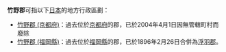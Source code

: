 '''竹野郡'''可指以下[[日本|日本]]的地方行政區劃：
*[[竹野郡_(京都府)|竹野郡 (京都府)]]：過去位於[[京都府|京都府]]的郡，已於2004年4月1日因無管轄町村而廢除
*[[竹野郡_(福岡縣)|竹野郡 (福岡縣)]]：過去位於[[福岡縣|福岡縣]]的郡，已於1896年2月26日合併為[[浮羽郡|浮羽郡]]。

{{disambig|Z竹|Cat=三字日本地名消歧義}}